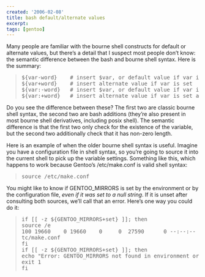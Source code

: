 ```yaml
---
created: '2006-02-08'
title: bash default/alternate values
excerpt:
tags: [gentoo]
---
```


<div class="entry-content">
<p>Many people are familiar with the bourne shell constructs for default or alternate values, but there&#8217;s a detail that I suspect most people don&#8217;t know: the semantic difference between the bash and bourne shell syntax.  Here is the summary:</p>
<blockquote>
<pre>${var-word}    # insert $var, or default value if var is unset
${var+word}    # insert alternate value if var is set
${var:-word}   # insert $var, or default value if var is unset or null
${var:+word}   # insert alternate value if var is set and non-null
</pre>
</blockquote>
<p>Do you see the difference between these?  The first two are classic bourne shell syntax, the second two are bash additions (they&#8217;re also present in most bourne shell derivatives, including posix shell).  The semantic difference is that the first two only check for the existence of the variable, but the second two additionally check that it has non-zero length.</p>
<p>Here is an example of when the older bourne shell syntax is useful.  Imagine you have a configuration file in shell syntax, so you&#8217;re going to source it into the current shell to pick up the variable settings.  Something like this, which happens to work because Gentoo&#8217;s /etc/make.conf is valid shell syntax:</p>
<blockquote>
<pre>source /etc/make.conf</pre>
</blockquote>
<p>You might like to know if GENTOO_MIRRORS is set by the environment or by the configuration file, <em>even if it was set to a null string</em>.  If it is unset after consulting both sources, we&#8217;ll call that an error.  Here&#8217;s one way you could do it:</p>
<blockquote>
<pre>if [[ -z ${GENTOO_MIRRORS+set} ]]; then
source /e100 19660    0 19660    0     0  27590      0 --:--:-- --:--:-- --:--:-- 27573
tc/make.conf
fi
if [[ -z ${GENTOO_MIRRORS+set} ]]; then
echo "Error: GENTOO_MIRRORS not found in environment or /etc/make.conf" >&amp;2
exit 1
fi</pre>
</blockquote>
</div><!-- .entry-content -->
